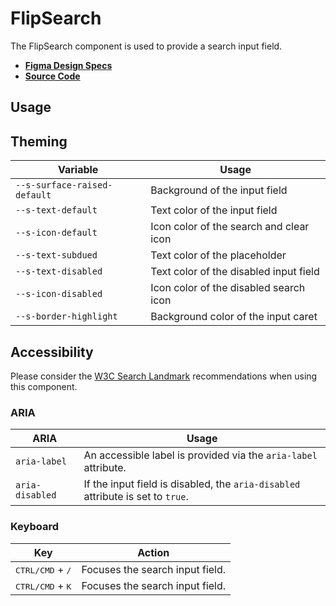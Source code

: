 
<Meta title="Components/FlipSearch" />

# FlipSearch

The FlipSearch component is used to provide a search input field.

- **[Figma Design Specs](https://www.figma.com/file/iRHiAFsHxnzux8gQ9EjlZe/Flip-Components?node-id=2%3A42)**
- **[Source Code](https://github.com/flip-corp/swirl/tree/main/packages/swirl-components/src/components/flip-search)**

## Usage

<Canvas withSource="open">
  <Story id="components-flipsearch--flip-search" />
</Canvas>

<ArgsTable story="." />

## Theming

| Variable                     | Usage                                   |
| ---------------------------- | --------------------------------------- |
| `--s-surface-raised-default` | Background of the input field           |
| `--s-text-default`           | Text color of the input field           |
| `--s-icon-default`           | Icon color of the search and clear icon |
| `--s-text-subdued`           | Text color of the placeholder           |
| `--s-text-disabled`          | Text color of the disabled input field  |
| `--s-icon-disabled`          | Icon color of the disabled search icon  |
| `--s-border-highlight`       | Background color of the input caret     |

## Accessibility

Please consider the
[W3C Search Landmark](https://www.w3.org/WAI/ARIA/apg/example-index/landmarks/search.html)
recommendations when using this component.

### ARIA

| ARIA            | Usage                                                                           |
| --------------- | ------------------------------------------------------------------------------- |
| `aria-label`    | An accessible label is provided via the `aria-label` attribute.                 |
| `aria-disabled` | If the input field is disabled, the `aria-disabled` attribute is set to `true`. |

### Keyboard

| Key                                | Action                          |
| ---------------------------------- | ------------------------------- |
| <kbd>CTRL/CMD</kbd> + <kbd>/</kbd> | Focuses the search input field. |
| <kbd>CTRL/CMD</kbd> + <kbd>K</kbd> | Focuses the search input field. |
